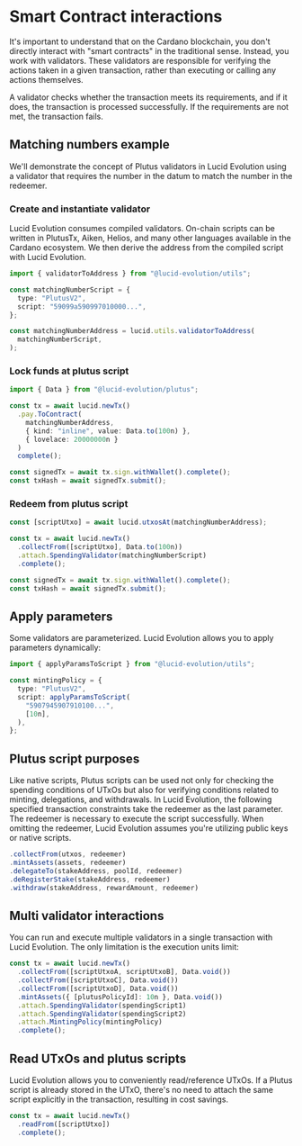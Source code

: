 # Smart Contract interactions

It's important to understand that on the Cardano blockchain, you don't directly interact with "smart contracts" in the traditional sense. 
Instead, you work with validators. These validators are responsible for verifying the actions taken in a given transaction, rather than executing or calling any actions themselves. 

A validator checks whether the transaction meets its requirements, and if it does, the transaction is processed successfully. If the requirements are not met, the transaction fails.

## Matching numbers example
We'll demonstrate the concept of Plutus validators in Lucid Evolution using a validator that requires the number in the datum to match the number in the redeemer.

### Create and instantiate validator

Lucid Evolution consumes compiled validators. 
On-chain scripts can be written in PlutusTx, Aiken, Helios, and many other languages available in the Cardano ecosystem.
We then derive the address from the compiled script with Lucid Evolution.

```typescript
import { validatorToAddress } from "@lucid-evolution/utils";

const matchingNumberScript = {
  type: "PlutusV2",
  script: "59099a590997010000...",
};

const matchingNumberAddress = lucid.utils.validatorToAddress(
  matchingNumberScript,
);
```

### Lock funds at plutus script

```typescript
import { Data } from "@lucid-evolution/plutus";

const tx = await lucid.newTx()
  .pay.ToContract(
    matchingNumberAddress, 
    { kind: "inline", value: Data.to(100n) },
    { lovelace: 20000000n }
  )
  complete();

const signedTx = await tx.sign.withWallet().complete();
const txHash = await signedTx.submit();
```

### Redeem from plutus script

```typescript
const [scriptUtxo] = await lucid.utxosAt(matchingNumberAddress);

const tx = await lucid.newTx()
  .collectFrom([scriptUtxo], Data.to(100n))
  .attach.SpendingValidator(matchingNumberScript)
  .complete();

const signedTx = await tx.sign.withWallet().complete();
const txHash = await signedTx.submit();
```

## Apply parameters

Some validators are parameterized. Lucid Evolution allows you to apply parameters dynamically:

```typescript
import { applyParamsToScript } from "@lucid-evolution/utils";

const mintingPolicy = {
  type: "PlutusV2",
  script: applyParamsToScript(
    "5907945907910100...",
    [10n],
  ),
};
```

## Plutus script purposes

Like native scripts, Plutus scripts can be used not only for checking the spending conditions of UTxOs but also for verifying conditions related to minting, delegations, and withdrawals.
In Lucid Evolution, the following specified transaction constraints take the redeemer as the last parameter. The redeemer is necessary to execute the script successfully. When omitting the redeemer, Lucid Evolution assumes you're utilizing public keys or native scripts.

```typescript
.collectFrom(utxos, redeemer)
.mintAssets(assets, redeemer)
.delegateTo(stakeAddress, poolId, redeemer)
.deRegisterStake(stakeAddress, redeemer)
.withdraw(stakeAddress, rewardAmount, redeemer)
```

## Multi validator interactions

You can run and execute multiple validators in a single transaction with Lucid Evolution. The only limitation is the execution units limit:


```typescript
const tx = await lucid.newTx()
  .collectFrom([scriptUtxoA, scriptUtxoB], Data.void())
  .collectFrom([scriptUtxoC], Data.void())
  .collectFrom([scriptUtxoD], Data.void())
  .mintAssets({ [plutusPolicyId]: 10n }, Data.void())
  .attach.SpendingValidator(spendingScript1)
  .attach.SpendingValidator(spendingScript2)
  .attach.MintingPolicy(mintingPolicy)
  .complete();
```

## Read UTxOs and plutus scripts

Lucid Evolution allows you to conveniently read/reference UTxOs. If a Plutus script is already stored in the UTxO, there's no need to attach the same script explicitly in the transaction, resulting in cost savings.

```typescript
const tx = await lucid.newTx()
  .readFrom([scriptUtxo])
  .complete();
```
